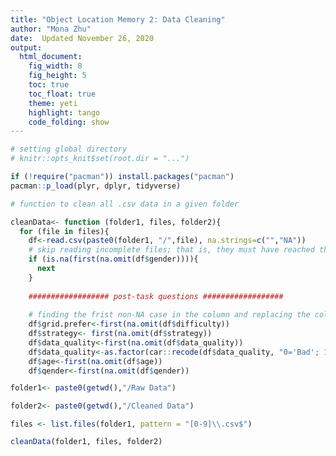 ```yaml
---
title: "Object Location Memory 2: Data Cleaning"
author: "Mona Zhu"
date:  Updated November 26, 2020 
output: 
  html_document:
    fig_width: 8
    fig_height: 5
    toc: true
    toc_float: true
    theme: yeti
    highlight: tango
    code_folding: show
---
```


<style>
pre code, pre, code {
  overflow-y: auto !important;
  max-height: 20em;
}
</style>

```r
# setting global directory
# knitr::opts_knit$set(root.dir = "...")

if (!require("pacman")) install.packages("pacman")
pacman::p_load(plyr, dplyr, tidyverse)

```


```r
# function to clean all .csv data in a given folder

cleanData<- function (folder1, files, folder2){
  for (file in files){
    df<-read.csv(paste0(folder1, "/",file), na.strings=c("","NA"))
    # skip reading incomplete files; that is, they must have reached the last question asking about their gender
    if (is.na(first(na.omit(df$gender)))){
      next
    }
    
    ################## post-task questions ##################
    
    # finding the frist non-NA case in the column and replacing the column with that
    df$grid.prefer<-first(na.omit(df$difficulty))
    df$strategy<- first(na.omit(df$strategy))
    df$data_quality<-first(na.omit(df$data_quality)) 
    df$data_quality<-as.factor(car::recode(df$data_quality, "0='Bad'; 1='Good'")) # changing it from numeric class to character class
    df$age<-first(na.omit(df$age))
    df$gender<-first(na.omit(df$gender))

    ################## math task #############################
    
    df[grep("font-size", df$stimulus),] %>% # for the math task
      dplyr::group_by(block) %>% # split by block 1 vs block 2
      dplyr::summarise(math.trial=length(math_answer), # calculate number of trials, number of correct items, and accuracy
                    math.corr=sum(math_answer),
                    math.prop=math.corr/math.trial) %>% 
        as.data.frame() -> math.sum
    
    ################# object location memory task #################
    
    target.raw<-df[grep("Where was this", df$stimulus),]
    
    target.raw$condition<-ifelse(target.raw$order==1, # 1= semantic then scrambled; 2= screambled then semantic
                                 rep(c("Semantic", "Scrambled"), each=10), 
                                 rep(c("Scrambled", "Semantic"), each=10))


    
    # only look for trials that have button presses, and removing unnecessary columns
    target<-target.raw[!is.na(target.raw$accuracy), 
                       !(names(target.raw) %in% c("stimulus", "key_press", "time_elapsed",
                                                "internal_node_id", "url", "value", "responses", "trial_type", "words_recalled"))]
    

    # calculate distance
    target$dist<-sqrt((target$chosen_x-target$correct_x)^2+(target$chosen_y-target$correct_y)^2)
    
    # merge the math summary responses with the target items
    target.agg<-merge(target, math.sum, by="block", all.x=T, all.y=F)
    
    # write file to drive
    write.csv(target.agg, paste0(folder2, "/Location Memory_", df$participantID[1], "_", df$randomID[1], ".csv"), row.names = F)
  }
}

```


```r

folder1<- paste0(getwd(),"/Raw Data")

folder2<- paste0(getwd(),"/Cleaned Data")

files <- list.files(folder1, pattern = "[0-9]\\.csv$")

cleanData(folder1, files, folder2)

```















